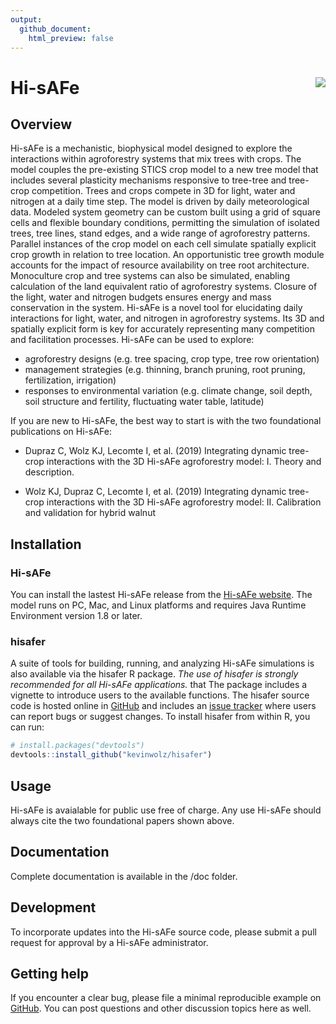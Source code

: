 ```yaml
---
output:
  github_document:
    html_preview: false
---
```


<!-- README.md is generated from README.Rmd. Please edit that file -->

# Hi-sAFe <img src="man/Hi-sAFe_Logo_Small.png" align="right" />

## Overview

Hi-sAFe is a mechanistic, biophysical model designed to explore the interactions within agroforestry systems that mix trees with crops. The model couples the pre-existing STICS crop model to a new tree model that includes several plasticity mechanisms responsive to tree-tree and tree-crop competition. Trees and crops compete in 3D for light, water and nitrogen at a daily time step. The model is driven by daily meteorological data. Modeled system geometry can be custom built using a grid of square cells and flexible boundary conditions, permitting the simulation of isolated trees, tree lines, stand edges, and a wide range of agroforestry patterns. Parallel instances of the crop model on each cell simulate spatially explicit crop growth in relation to tree location. An opportunistic tree growth module accounts for the impact of resource availability on tree root architecture. Monoculture crop and tree systems can also be simulated, enabling calculation of the land equivalent ratio of agroforestry systems. Closure of the light, water and nitrogen budgets ensures energy and mass conservation in the system. Hi-sAFe is a novel tool for elucidating daily interactions for light, water, and nitrogen in agroforestry systems. Its 3D and spatially explicit form is key for accurately representing many competition and facilitation processes. Hi-sAFe can be used to explore:

* agroforestry designs (e.g. tree spacing, crop type, tree row orientation)
* management strategies (e.g. thinning, branch pruning, root pruning, fertilization, irrigation)
* responses to environmental variation (e.g. climate change, soil depth, soil structure and fertility, fluctuating water table, latitude)

If you are new to Hi-sAFe, the best way to start is with the two foundational publications on Hi-sAFe:

* Dupraz C, Wolz KJ, Lecomte I, et al. (2019) Integrating dynamic tree-crop interactions with the 3D Hi-sAFe agroforestry model: 
I. Theory and description. 

* Wolz KJ, Dupraz C, Lecomte I, et al. (2019) Integrating dynamic tree-crop interactions with the 3D Hi-sAFe agroforestry model: II. Calibration and validation for hybrid walnut

## Installation

### Hi-sAFe

You can install the lastest Hi-sAFe release from the [Hi-sAFe website](https://www1.montpellier.inra.fr/wp-inra/hi-safe/en/). The model runs on PC, Mac, and Linux platforms and requires Java Runtime Environment version 1.8 or later.

### hisafer

A suite of tools for building, running, and analyzing Hi-sAFe simulations is also available via the hisafer R package. *The use of hisafer is strongly recommended for all Hi-sAFe applications.* that The package includes a vignette to introduce users to the available functions. The hisafer source code is hosted online in [GitHub](https://github.com/kevinwolz/hisafer) and includes an [issue tracker](https://github.com/kevinwolz/hisafer/issues) where users can report bugs or suggest changes. To install hisafer from within R, you can run:

```r
# install.packages("devtools")
devtools::install_github("kevinwolz/hisafer")
```

## Usage

Hi-sAFe is avaialable for public use free of charge. Any use Hi-sAFe should always cite the two foundational papers shown above.

## Documentation

Complete documentation is available in the /doc folder.

## Development

To incorporate updates into the Hi-sAFe source code, please submit a pull request for approval by a Hi-sAFe administrator.

## Getting help

If you encounter a clear bug, please file a minimal reproducible example on [GitHub](https://github.com/hisafe/hisafe/issues). You can post questions and other discussion topics here as well.
